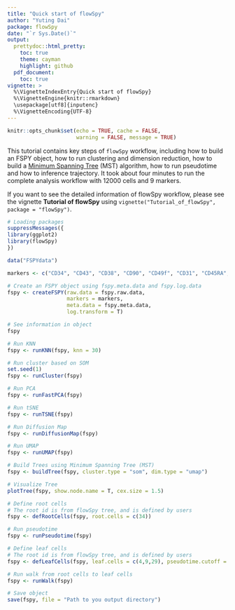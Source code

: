 ```yaml
---
title: "Quick start of flowSpy"
author: "Yuting Dai"
package: flowSpy
date: "`r Sys.Date()`"
output:
  prettydoc::html_pretty:
    toc: true
    theme: cayman
    highlight: github
  pdf_document:
    toc: true
vignette: >
  %\VignetteIndexEntry{Quick start of flowSpy}
  %\VignetteEngine{knitr::rmarkdown}
  \usepackage[utf8]{inputenc}
  %\VignetteEncoding{UTF-8}
---
```


```r
knitr::opts_chunk$set(echo = TRUE, cache = FALSE, 
                      warning = FALSE, message = TRUE)
```

This tutorial contains key steps of `flowSpy` workflow, including how to build an FSPY object, how to run clustering and dimension reduction, how to build a [Minimum Spanning Tree](https://en.wikipedia.org/wiki/Minimum_spanning_tree) (MST) algorithm, how to run pseudotime and how to inference trajectory. It took about four minutes to run the complete analysis workflow with 12000 cells and 9 markers.

If you want to see the detailed information of flowSpy workflow, please see the vignette **Tutorial of flowSpy** using `vignette("Tutorial_of_flowSpy", package = "flowSpy")`.


``` r

# Loading packages
suppressMessages({
library(ggplot2)
library(flowSpy)
})

data("FSPYdata")

markers <- c("CD34", "CD43", "CD38", "CD90", "CD49f", "CD31", "CD45RA", "FLK1", "CD73")

# Create an FSPY object using fspy.meta.data and fspy.log.data
fspy <- createFSPY(raw.data = fspy.raw.data, 
                   markers = markers,
                   meta.data = fspy.meta.data,
                   log.transform = T)

# See information in object
fspy

# Run KNN
fspy <- runKNN(fspy, knn = 30)

# Run cluster based on SOM 
set.seed(1)
fspy <- runCluster(fspy)

# Run PCA
fspy <- runFastPCA(fspy)

# Run tSNE
fspy <- runTSNE(fspy)

# Run Diffusion Map
fspy <- runDiffusionMap(fspy)

# Run UMAP
fspy <- runUMAP(fspy)

# Build Trees using Minimum Spanning Tree (MST) 
fspy <- buildTree(fspy, cluster.type = "som", dim.type = "umap")

# Visualize Tree
plotTree(fspy, show.node.name = T, cex.size = 1.5)

# Define root cells
# The root id is from flowSpy tree, and is defined by users
fspy <- defRootCells(fspy, root.cells = c(34))

# Run pseudotime
fspy <- runPseudotime(fspy)

# Define leaf cells
# The root id is from flowSpy tree, and is defined by users
fspy <- defLeafCells(fspy, leaf.cells = c(4,9,29), pseudotime.cutoff = 0.5)

# Run walk from root cells to leaf cells
fspy <- runWalk(fspy)

# Save object
save(fspy, file = "Path to you output directory")

```














